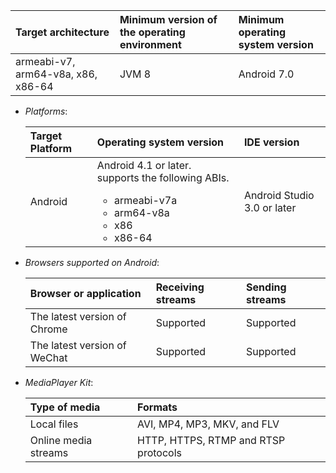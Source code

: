 <PlatformWrapper platform="android">

<ProductWrapper product="signaling">

| Target architecture       | Minimum version of the operating environment | Minimum operating system version |
|:------------|:---------|:----------------|
| armeabi-v7, arm64-v8a, x86, x86-64   | JVM 8      | Android 7.0|

</ProductWrapper>

<ProductWrapper notAllowed="signaling, cloud-recording">

- *Platforms*:

    | Target Platform | Operating system version | IDE version     |
    |:-----------------|:-------|:-----|
    | Android         | Android 4.1 or later.  <Vg k="VSDK" /> supports the following ABIs. <ul><li>armeabi-v7a</li><li>arm64-v8a</li><li>x86</li><li>x86-64</li></ul>    | Android Studio 3.0 or later|

- *Browsers supported on Android*:

    |Browser or application |Receiving streams |Sending streams|
    |:-----|:-----|:-----|
    |The latest version of Chrome |Supported |Supported|
    |The latest version of WeChat |Supported |Supported|

- *MediaPlayer Kit*:

    | Type of media       | Formats       |
    |:--|:----|
    |Local files |AVI, MP4, MP3, MKV, and FLV          |
    |Online media streams |HTTP, HTTPS, RTMP and RTSP protocols |

</ProductWrapper>

</PlatformWrapper>